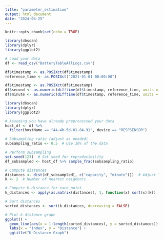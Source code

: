 ```yaml
---
title: "parameter_estimation"
output: html_document
date: "2024-04-25"
---
```


```r
knitr::opts_chunk$set(echo = TRUE)
```

```r
library(dbscan)
library(dplyr)
library(ggplot2)

# Load your data
df <- read_csv("BatteryTableAllLogs.csv")

df$timestamp <- as.POSIXct(df$timestamp)
reference_time <- as.POSIXct("2021-01-01 00:00:00")

df$timestamp <- as.POSIXct(df$timestamp)
df$second <- as.numeric(difftime(df$timestamp, reference_time, units = "secs"))
df$minute <- as.numeric(difftime(df$timestamp, reference_time, units = "mins"))

```

```r
library(dbscan)
library(dplyr)
library(ggplot2)

# Assuming you have already preprocessed your data
host_df <- df %>%
  filter(hostName == "44-4b-5d-01-04-91", device == "RESPSENSOR")

# Subsampling ratio (adjust as needed)
subsampling_ratio <- 0.5  # Use 10% of the data

# Perform subsampling
set.seed(123)  # Set seed for reproducibility
df_subsampled <- host_df %>% sample_frac(subsampling_ratio)

# Compute distances
distances <- dist(df_subsampled[, c("capacity", "minute")])  # Adjust "x" and "y" with your actual columns
k <- 2  # Number of nearest neighbors

# Compute k-distance for each point
k_distances <- apply(as.matrix(distances), 1, function(x) sort(x)[k])

# Sort distances
sorted_distances <- sort(k_distances, decreasing = FALSE)

# Plot k-distance graph
ggplot() +
  geom_line(aes(x = 1:length(sorted_distances), y = sorted_distances)) +
  labs(x = "Index", y = "Distance") +
  ggtitle("K-Distance Graph")

```